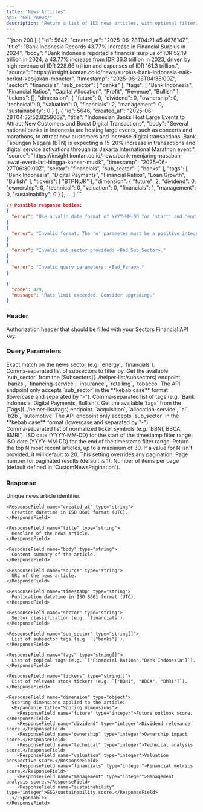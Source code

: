 ```yaml
---
title: "News Articles"
api: "GET /news/"
description: "Return a list of IDX news articles, with optional filtering, pagination, or top‑N retrieval."
---
```


<ResponseExample>
```json 200
[
  {
      "id": 5642,
      "created_at": "2025-06-28T04:21:45.467814Z",
      "title": "Bank Indonesia Records 43.77% Increase in Financial Surplus in 2024",
      "body": "Bank Indonesia reported a financial surplus of IDR 52.19 trillion in 2024, a 43.77% increase from IDR 36.3 trillion in 2023, driven by high revenue of IDR 228.66 trillion and expenses of IDR 161.3 trillion.",
      "source": "https://insight.kontan.co.id/news/surplus-bank-indonesia-naik-berkat-kebijakan-moneter",
      "timestamp": "2025-06-28T04:35:00Z",
      "sector": "financials",
      "sub_sector": [
          "banks"
      ],
      "tags": [
          "Bank Indonesia",
          "Financial Ratios",
          "Capital Allocation",
          "Profit",
          "Revenue",
          "Bullish"
      ],
      "tickers": [],
      "dimension": {
          "future": 0,
          "dividend": 0,
          "ownership": 0,
          "technical": 0,
          "valuation": 0,
          "financials": 2,
          "management": 0,
          "sustainability": 0
      }
  },
  {
      "id": 5646,
      "created_at": "2025-06-28T04:32:52.825906Z",
      "title": "Indonesian Banks Host Large Events to Attract New Customers and Boost Digital Transactions",
      "body": "Several national banks in Indonesia are hosting large events, such as concerts and marathons, to attract new customers and increase digital transactions. Bank Tabungan Negara (BTN) is expecting a 15-20% increase in transactions and digital service activations through its Jakarta International Marathon event.",
      "source": "https://insight.kontan.co.id/news/bank-menjaring-nasabah-lewat-event-lari-hingga-konser-musik",
      "timestamp": "2025-06-27T06:30:00Z",
      "sector": "financials",
      "sub_sector": [
          "banks"
      ],
      "tags": [
          "Bank Indonesia",
          "Digital Payments",
          "Financial Ratios",
          "Loan Growth",
          "Bullish"
      ],
      "tickers": [
          "BTPN.JK"
      ],
      "dimension": {
          "future": 2,
          "dividend": 0,
          "ownership": 0,
          "technical": 0,
          "valuation": 0,
          "financials": 1,
          "management": 0,
          "sustainability": 0
      }
  },
  ...
]
```

```json 400
// Possible response bodies:
{
  "error": "Use a valid date format of YYYY-MM-DD for 'start' and 'end'."
}
{
  "error": "Invalid format. The 'n' parameter must be a positive integer."
}
{
  "error": "Invalid sub_sector provided: <Bad_Sub_Sector>."
}
{
  "error": "Invalid query parameters: <Bad_Param>."
}
```

```json 429
{
  "code": 429,
  "message": "Rate limit exceeded. Consider upgrading."
}
```

</ResponseExample>

### Header

<ParamField header="Authorization" type="string" required>
  Authorization header that should be filled with your Sectors Financial API
  key.
</ParamField>

### Query Parameters

<ParamField query="sector" type="string">
  Exact match on the news sector (e.g. `energy`, `financials`).
</ParamField>
<ParamField query="sub_sector" type="string">
  Comma‑separated list of subsectors to filter by.
  <AccordionGroup>
    <Accordion title="Get the available sub_sector">
      Get the available `sub_sector` from the
      [Subsectors](../helper-list/subsectors) endpoint.
    </Accordion>
    <Accordion title="Examples of the sub_sector">
      `banks`, `financing-service`, `insurance`, `retailing`, `tobacco`
    </Accordion>
    <Accordion title="Format">
      The API endpoint only accepts `sub_sector` in the **kebab case** format
      (lowercase and separated by "-").
    </Accordion>
  </AccordionGroup>
</ParamField>
<ParamField query="tags" type="string">
  Comma‑separated list of tags (e.g. `Bank Indonesia, Digital Payments,
  Bullish`).
  <AccordionGroup>
    <Accordion title="Get the available sub_sector">
      Get the available `tags` from the [Tags](../helper-list/tags) endpoint.
    </Accordion>
    <Accordion title="Examples of the tags">
      `acquisition`, `allocation-service`, `ai`, `b2b`, `automotive`
    </Accordion>
    <Accordion title="Format">
      The API endpoint only accepts `sub_sector` in the **kebab case** format
      (lowercase and separated by "-").
    </Accordion>
  </AccordionGroup>
</ParamField>
<ParamField query="tickers" type="string">
  Comma‑separated list of normalized ticker symbols (e.g. `BBNI, BBCA, BMRI`).
</ParamField>
<ParamField query="start" type="string">
  ISO date (YYYY‑MM‑DD) for the start of the timestamp filter range.
</ParamField>
<ParamField query="end" type="string">
  ISO date (YYYY‑MM‑DD) for the end of the timestamp filter range.
</ParamField>
<ParamField query="n" type="integer">
  Return the top N most recent articles, up to a maximum of 30. If a value for N
  isn't provided, it will default to 20. This setting overrides any pagination.
</ParamField>
<ParamField query="page" type="integer">
  Page number for paginated results (default is 1).
</ParamField>
<ParamField query="page_size" type="integer">
  Number of items per page (default defined in `CustomNewsPagination`).
</ParamField>

### Response

<ResponseField name="[]" type="Idx News"> 
  <Expandable title="Idx News properties"> 
    <ResponseField name="id" type="integer"> 
      Unique news article identifier. 
    </ResponseField>

    <ResponseField name="created_at" type="string">
      Creation datetime in ISO 8601 format (UTC).
    </ResponseField>

    <ResponseField name="title" type="string">
      Headline of the news article.
    </ResponseField>

    <ResponseField name="body" type="string">
      Content summary of the article.
    </ResponseField>

    <ResponseField name="source" type="string">
      URL of the news article.
    </ResponseField>

    <ResponseField name="timestamp" type="string">
      Publication datetime in ISO 8601 format (UTC).
    </ResponseField>

    <ResponseField name="sector" type="string">
      Sector classification (e.g. `financials`).
    </ResponseField>

    <ResponseField name="sub_sector" type="string[]">
      List of subsector tags (e.g. `["banks"]`).
    </ResponseField>

    <ResponseField name="tags" type="string[]">
      List of topical tags (e.g. `["Financial Ratios","Bank Indonesia"]`).
    </ResponseField>

    <ResponseField name="tickers" type="string[]">
      List of relevant stock tickers (e.g. `["BBNI", "BBCA", "BMRI"]`).
    </ResponseField>

    <ResponseField name="dimension" type="object">
      Scoring dimensions applied to the article:
      <Expandable title="Scoring dimensions">
        <ResponseField name="future" type="integer">Future outlook score.</ResponseField>
        <ResponseField name="dividend" type="integer">Dividend relevance score.</ResponseField>
        <ResponseField name="ownership" type="integer">Ownership impact score.</ResponseField>
        <ResponseField name="technical" type="integer">Technical analysis score.</ResponseField>
        <ResponseField name="valuation" type="integer">Valuation perspective score.</ResponseField>
        <ResponseField name="financials" type="integer">Financial metrics score.</ResponseField>
        <ResponseField name="management" type="integer">Management analysis score.</ResponseField>
        <ResponseField name="sustainability" type="integer">ESG/sustainability score.</ResponseField>
      </Expandable>
    </ResponseField>

  </Expandable>
</ResponseField>
